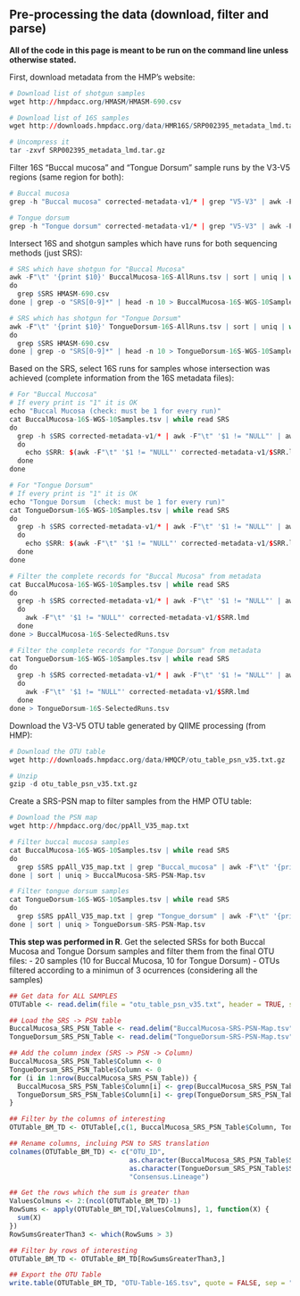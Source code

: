 ## Pre-processing the data (download, filter and parse)

**All of the code in this page is meant to be run on the command line unless otherwise stated.**

First, download metadata from the HMP's website:
```r
# Download list of shotgun samples
wget http://hmpdacc.org/HMASM/HMASM-690.csv

# Download list of 16S samples
wget http://downloads.hmpdacc.org/data/HMR16S/SRP002395_metadata_lmd.tar.gz

# Uncompress it
tar -zxvf SRP002395_metadata_lmd.tar.gz
```

Filter 16S "Buccal mucosa" and "Tongue Dorsum" sample runs by the V3-V5 regions (same region for both):
```r
# Buccal mucosa
grep -h "Buccal mucosa" corrected-metadata-v1/* | grep "V5-V3" | awk -F"\t" '$1 != "NULL"' > BuccalMucosa-16S-AllRuns.tsv

# Tongue dorsum
grep -h "Tongue dorsum" corrected-metadata-v1/* | grep "V5-V3" | awk -F"\t" '$1 != "NULL"' > TongueDorsum-16S-AllRuns.tsv
```

Intersect 16S and shotgun samples which have runs for both sequencing methods (just SRS):
```r
# SRS which have shotgun for "Buccal Mucosa"
awk -F"\t" '{print $10}' BuccalMucosa-16S-AllRuns.tsv | sort | uniq | while read SRS
do
  grep $SRS HMASM-690.csv
done | grep -o "SRS[0-9]*" | head -n 10 > BuccalMucosa-16S-WGS-10Samples.tsv

# SRS which has shotgun for "Tongue Dorsum"
awk -F"\t" '{print $10}' TongueDorsum-16S-AllRuns.tsv | sort | uniq | while read SRS
do
  grep $SRS HMASM-690.csv 
done | grep -o "SRS[0-9]*" | head -n 10 > TongueDorsum-16S-WGS-10Samples.tsv
```

Based on the SRS, select 16S runs for  samples whose intersection was achieved (complete information from the 16S metadata files):
```r
# For "Buccal Muccosa"
# If every print is "1" it is OK
echo "Buccal Mucosa (check: must be 1 for every run)"
cat BuccalMucosa-16S-WGS-10Samples.tsv | while read SRS
do
  grep -h $SRS corrected-metadata-v1/* | awk -F"\t" '$1 != "NULL"' | awk -F"\t" '{print $1}' | while read SRR
  do
    echo $SRR: $(awk -F"\t" '$1 != "NULL"' corrected-metadata-v1/$SRR.lmd | wc -l)
  done
done

# For "Tongue Dorsum"
# If every print is "1" it is OK
echo "Tongue Dorsum  (check: must be 1 for every run)"
cat TongueDorsum-16S-WGS-10Samples.tsv | while read SRS
do
  grep -h $SRS corrected-metadata-v1/* | awk -F"\t" '$1 != "NULL"' | awk -F"\t" '{print $1}' | while read SRR
  do
    echo $SRR: $(awk -F"\t" '$1 != "NULL"' corrected-metadata-v1/$SRR.lmd | wc -l)
  done
done

# Filter the complete records for "Buccal Mucosa" from metadata
cat BuccalMucosa-16S-WGS-10Samples.tsv | while read SRS
do
  grep -h $SRS corrected-metadata-v1/* | awk -F"\t" '$1 != "NULL"' | awk -F"\t" '{print $1}' | while read SRR
  do
    awk -F"\t" '$1 != "NULL"' corrected-metadata-v1/$SRR.lmd
  done
done > BuccalMucosa-16S-SelectedRuns.tsv

# Filter the complete records for "Tongue Dorsum" from metadata
cat TongueDorsum-16S-WGS-10Samples.tsv | while read SRS
do
  grep -h $SRS corrected-metadata-v1/* | awk -F"\t" '$1 != "NULL"' | awk -F"\t" '{print $1}' | while read SRR
  do
    awk -F"\t" '$1 != "NULL"' corrected-metadata-v1/$SRR.lmd
  done
done > TongueDorsum-16S-SelectedRuns.tsv
```

Download the V3-V5 OTU table generated by QIIME processing (from HMP):
```r
# Download the OTU table 
wget http://downloads.hmpdacc.org/data/HMQCP/otu_table_psn_v35.txt.gz

# Unzip 
gzip -d otu_table_psn_v35.txt.gz
```

Create a SRS-PSN map to filter samples from the HMP OTU table:
```r
# Download the PSN map
wget http://hmpdacc.org/doc/ppAll_V35_map.txt

# Filter buccal mucosa samples
cat BuccalMucosa-16S-WGS-10Samples.tsv | while read SRS
do
  grep $SRS ppAll_V35_map.txt | grep "Buccal_mucosa" | awk -F"\t" '{print $8"\t"$3}'
done | sort | uniq > BuccalMucosa-SRS-PSN-Map.tsv

# Filter tongue dorsum samples
cat TongueDorsum-16S-WGS-10Samples.tsv | while read SRS
do
  grep $SRS ppAll_V35_map.txt | grep "Tongue_dorsum" | awk -F"\t" '{print $8"\t"$3}'
done | sort | uniq > TongueDorsum-SRS-PSN-Map.tsv
```

**This step was performed in R**. 
Get the selected SRSs for both Buccal Mucosa and Tongue Dorsum samples and filter them from the final OTU files:
- 20 samples (10 for Buccal Mucosa, 10 for Tongue Dorsum)
- OTUs filtered according to a minimun of 3 ocurrences (considering all the samples)
```r
## Get data for ALL SAMPLES
OTUTable <- read.delim(file = "otu_table_psn_v35.txt", header = TRUE, sep = "\t", skip = 1)

## Load the SRS -> PSN table
BuccalMucosa_SRS_PSN_Table <- read.delim("BuccalMucosa-SRS-PSN-Map.tsv", header = FALSE, sep = "\t", col.names = c("SRS", "PSN"))
TongueDorsum_SRS_PSN_Table <- read.delim("TongueDorsum-SRS-PSN-Map.tsv", header = FALSE, sep = "\t", col.names = c("SRS", "PSN"))

## Add the column index (SRS -> PSN -> Column)
BuccalMucosa_SRS_PSN_Table$Column <- 0
TongueDorsum_SRS_PSN_Table$Column <- 0
for (i in 1:nrow(BuccalMucosa_SRS_PSN_Table)) {
  BuccalMucosa_SRS_PSN_Table$Column[i] <- grep(BuccalMucosa_SRS_PSN_Table$PSN[i], colnames(OTUTable))
  TongueDorsum_SRS_PSN_Table$Column[i] <- grep(TongueDorsum_SRS_PSN_Table$PSN[i], colnames(OTUTable))
}

## Filter by the columns of interesting
OTUTable_BM_TD <- OTUTable[,c(1, BuccalMucosa_SRS_PSN_Table$Column, TongueDorsum_SRS_PSN_Table$Column, ncol(OTUTable))]

## Rename columns, incluing PSN to SRS translation
colnames(OTUTable_BM_TD) <- c("OTU_ID",
                              as.character(BuccalMucosa_SRS_PSN_Table$SRS),
                              as.character(TongueDorsum_SRS_PSN_Table$SRS),
                              "Consensus.Lineage")

## Get the rows which the sum is greater than 
ValuesColmuns <- 2:(ncol(OTUTable_BM_TD)-1)
RowSums <- apply(OTUTable_BM_TD[,ValuesColmuns], 1, function(X) {
  sum(X)
})
RowSumsGreaterThan3 <- which(RowSums > 3)

## Filter by rows of interesting
OTUTable_BM_TD <- OTUTable_BM_TD[RowSumsGreaterThan3,]

## Export the OTU Table
write.table(OTUTable_BM_TD, "OTU-Table-16S.tsv", quote = FALSE, sep = "\t", row.names = FALSE)
```


